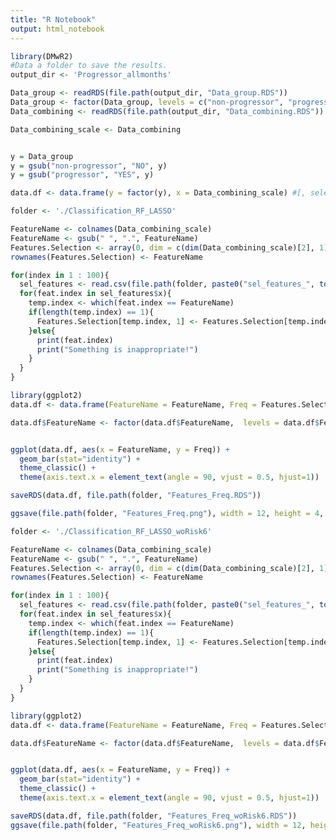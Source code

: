 ```yaml
---
title: "R Notebook"
output: html_notebook
---
```




```r
library(DMwR2)
#Data a folder to save the results.
output_dir <- 'Progressor_allmonths'

Data_group <- readRDS(file.path(output_dir, "Data_group.RDS"))
Data_group <- factor(Data_group, levels = c("non-progressor", "progressor"))
Data_combining <- readRDS(file.path(output_dir, "Data_combining.RDS"))

Data_combining_scale <- Data_combining


y = Data_group
y = gsub("non-progressor", "NO", y)
y = gsub("progressor", "YES", y)

data.df <- data.frame(y = factor(y), x = Data_combining_scale) #[, selected_features]) 15

```

```r
folder <- './Classification_RF_LASSO'

FeatureName <- colnames(Data_combining_scale)
FeatureName <- gsub(" ", ".", FeatureName)
Features.Selection <- array(0, dim = c(dim(Data_combining_scale)[2], 1))
rownames(Features.Selection) <- FeatureName

for(index in 1 : 100){
  sel_features <- read.csv(file.path(folder, paste0("sel_features_", toString(index), ".csv")))
  for(feat.index in sel_features$x){
    temp.index <- which(feat.index == FeatureName)
    if(length(temp.index) == 1){
      Features.Selection[temp.index, 1] <- Features.Selection[temp.index, 1] + 1
    }else{
      print(feat.index)
      print("Something is inappropriate!")
    }
  }
}

library(ggplot2)
data.df <- data.frame(FeatureName = FeatureName, Freq = Features.Selection)

data.df$FeatureName <- factor(data.df$FeatureName,  levels = data.df$FeatureName[order(data.df$Freq, decreasing = TRUE)]) # Factor levels in increasing order


ggplot(data.df, aes(x = FeatureName, y = Freq)) +
  geom_bar(stat="identity") +
  theme_classic() +
  theme(axis.text.x = element_text(angle = 90, vjust = 0.5, hjust=1))

saveRDS(data.df, file.path(folder, "Features_Freq.RDS"))

ggsave(file.path(folder, "Features_Freq.png"), width = 12, height = 4, dpi = 300)
```

```r
folder <- './Classification_RF_LASSO_woRisk6'

FeatureName <- colnames(Data_combining_scale)
FeatureName <- gsub(" ", ".", FeatureName)
Features.Selection <- array(0, dim = c(dim(Data_combining_scale)[2], 1))
rownames(Features.Selection) <- FeatureName

for(index in 1 : 100){
  sel_features <- read.csv(file.path(folder, paste0("sel_features_", toString(index), ".csv")))
  for(feat.index in sel_features$x){
    temp.index <- which(feat.index == FeatureName)
    if(length(temp.index) == 1){
      Features.Selection[temp.index, 1] <- Features.Selection[temp.index, 1] + 1
    }else{
      print(feat.index)
      print("Something is inappropriate!")
    }
  }
}

library(ggplot2)
data.df <- data.frame(FeatureName = FeatureName, Freq = Features.Selection)

data.df$FeatureName <- factor(data.df$FeatureName,  levels = data.df$FeatureName[order(data.df$Freq, decreasing = TRUE)]) # Factor levels in increasing order


ggplot(data.df, aes(x = FeatureName, y = Freq)) +
  geom_bar(stat="identity") +
  theme_classic() +
  theme(axis.text.x = element_text(angle = 90, vjust = 0.5, hjust=1))

saveRDS(data.df, file.path(folder, "Features_Freq_woRisk6.RDS"))
ggsave(file.path(folder, "Features_Freq_woRisk6.png"), width = 12, height = 4, dpi = 300)
```